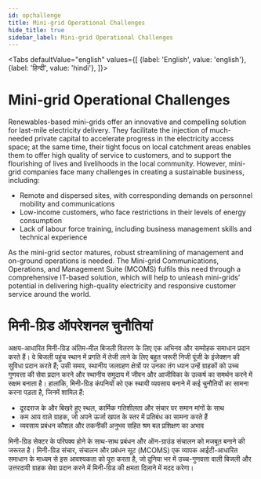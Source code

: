 ```yaml
---
id: opchallenge
title: Mini-grid Operational Challenges
hide_title: true
sidebar_label: Mini-grid Operational Challenges
---
```



<Tabs
  defaultValue="english"
  values={[
    {label: 'English', value: 'english'},
    {label: 'हिन्दी', value: 'hindi'},
  ]}>


  <TabItem value="english">

# Mini-grid Operational Challenges

Renewables-based mini-grids offer an innovative and compelling solution for last-mile electricity delivery. They facilitate the injection of much-needed private capital to accelerate progress in the electricity access space; at the same time, their tight focus on local catchment areas enables them to offer high quality of service to customers, and to support the flourishing of lives and livelihoods in the local community.
However, mini-grid companies face many challenges in creating a sustainable business, including:
* Remote and dispersed sites, with corresponding demands on personnel mobility and communications
* Low-income customers, who face restrictions in their levels of energy consumption
* Lack of labour force training, including business management skills and technical experience

As the mini-grid sector matures, robust streamlining of management and on-ground operations is needed. The Mini-grid Communications, Operations, and Management Suite (MCOMS) fulfils this need through a comprehensive IT-based solution, which will help to unleash mini-grids’ potential in delivering high-quality electricity and responsive customer service around the world.
  </TabItem>

  
  <TabItem value="hindi">

# मिनी-ग्रिड ऑपरेशनल चुनौतियां

अक्षय-आधारित मिनी-ग्रिड अंतिम-मील बिजली वितरण के लिए एक अभिनव और सम्मोहक समाधान प्रदान करते हैं। वे बिजली पहुंच स्थान में प्रगति में तेजी लाने के लिए बहुत जरूरी निजी पूंजी के इंजेक्शन की सुविधा प्रदान करते हैं; उसी समय, स्थानीय जलग्रहण क्षेत्रों पर उनका तंग ध्यान उन्हें ग्राहकों को उच्च गुणवत्ता की सेवा प्रदान करने और स्थानीय समुदाय में जीवन और आजीविका के उत्कर्ष का समर्थन करने में सक्षम बनाता है।
हालांकि, मिनी-ग्रिड कंपनियों को एक स्थायी व्यवसाय बनाने में कई चुनौतियों का सामना करना पड़ता है, जिनमें शामिल हैं:
* दूरदराज के और बिखरे हुए स्थल, कार्मिक गतिशीलता और संचार पर समान मांगों के साथ
* कम आय वाले ग्राहक, जो अपने ऊर्जा खपत के स्तर में प्रतिबंध का सामना करते हैं
* व्यवसाय प्रबंधन कौशल और तकनीकी अनुभव सहित श्रम बल प्रशिक्षण का अभाव

मिनी-ग्रिड सेक्टर के परिपक्व होने के साथ-साथ प्रबंधन और ऑन-ग्राउंड संचालन को मजबूत बनाने की जरूरत है। मिनी-ग्रिड संचार, संचालन और प्रबंधन सूट (MCOMS) एक व्यापक आईटी-आधारित समाधान के माध्यम से इस आवश्यकता को पूरा करता है, जो दुनिया भर में उच्च-गुणवत्ता वाली बिजली और उत्तरदायी ग्राहक सेवा प्रदान करने में मिनी-ग्रिड की क्षमता दिलाने में मदद करेगा।
  </TabItem>
</Tabs>
